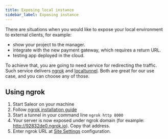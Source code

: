 ```yaml
---
title: Exposing local instance
sidebar_label: Exposing instance
---
```


There are situations when you would like to expose your local environment to external clients, for example:

- show your project to the manager.
- integrate with the new payment gateway, which requires a return URL.
- testing app deployed in the cloud.

To achieve that, you are going to need service for redirecting the traffic. Such service delivers [ngrok](https://ngrok.com) and [localtunnel](https://localtunnel.me). Both are great for our use case, and you can choose any of those.

## Using ngrok

1. Start Saleor on your machine
2. Follow [ngrok installation guide](https://ngrok.com/product)
3. Start a tunnel in your command line `ngrok http 8000`
4. Your server is now exposed under ngrok domain (for example: http://92832de0.ngrok.io). Copy that address.
5. Enter ngrok URL at [Site Settings](dashboard/configuration/site.md) configuration.
